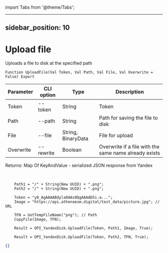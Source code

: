 ﻿import Tabs from '@theme/Tabs';

---
sidebar_position: 10
---

# Upload file
 Uploads a file to disk at the specified path



`Function UploadFile(Val Token, Val Path, Val File, Val Overwrite = False) Export`

  | Parameter | CLI option | Type | Description |
  |-|-|-|-|
  | Token | --token | String | Token |
  | Path | --path | String | Path for saving the file to disk |
  | File | --file | String, BinaryData | File for upload |
  | Overwrite | --rewrite | Boolean | Overwrite if a file with the same name already exists |

  
  Returns:  Map Of KeyAndValue - serialized JSON response from Yandex

<br/>




```bsl title="Code example"
    Path1 = "/" + String(New UUID) + ".png";
    Path2 = "/" + String(New UUID) + ".png";

    Token = "y0_AgAAAABdylaOAAs0QgAAAAD5i-a...";
    Image = "https://api.athenaeum.digital/test_data/picture.jpg"; // URL

    TFN = GetTempFileName("png"); // Path
    CopyFile(Image, TFN);

    Result = OPI_YandexDisk.UploadFile(Token, Path1, Image, True);

    Result = OPI_YandexDisk.UploadFile(Token, Path2, TFN, True);
```
 



```json title="Result"
{}
```
